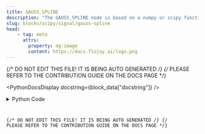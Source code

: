 ```yaml
---
title: GAUSS_SPLINE
description: "The GAUSS_SPLINE node is based on a numpy or scipy function."
slug: blocks/scipy/signal/gauss-spline
head:
    - tag: meta
      attrs:
        property: og:image
        content: https://docs.flojoy.ai/logo.png
---
```


{/* DO NOT EDIT THIS FILE! IT IS BEING AUTO GENERATED */}
{/* PLEASE REFER TO THE CONTRIBUTION GUIDE ON THE DOCS PAGE */}


<PythonDocsDisplay docstring={block_data["docstring"]} />
<details>
<summary>Python Code</summary>



<Code code={pythonCode} lang="py" wrap theme="dracula" />

[Find this Flojoy Block on GitHub](https://github.com/flojoy-ai/blocks/blob/main/blocks/SCIPY/SIGNAL/GAUSS_SPLINE/GAUSS_SPLINE.py)

</details>

{/* DO NOT EDIT THIS FILE! IT IS BEING AUTO GENERATED */}
{/* PLEASE REFER TO THE CONTRIBUTION GUIDE ON THE DOCS PAGE */}
